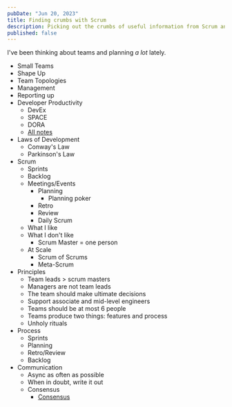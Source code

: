```yaml
---
pubDate: "Jun 20, 2023"
title: Finding crumbs with Scrum
description: Picking out the crumbs of useful information from Scrum and replacing everything else
published: false
---
```


I've been thinking about teams and planning _a lot_ lately.

- Small Teams
- Shape Up
- Team Topologies
- Management
- Reporting up
- Developer Productivity
  - DevEx
  - SPACE
  - DORA
  - [All notes](https://newsletter.pragmaticengineer.com/p/developer-productivity-a-new-framework)
- Laws of Development
  - Conway's Law
  - Parkinson's Law
- Scrum
  - Sprints
  - Backlog
  - Meetings/Events
    - Planning
      - Planning poker
    - Retro
    - Review
    - Daily Scrum
  - What I like
  - What I don't like
    - Scrum Master = one person
  - At Scale
    - Scrum of Scrums
    - Meta-Scrum
- Principles
  - Team leads > scrum masters
  - Managers are not team leads
  - The team should make ultimate decisions
  - Support associate and mid-level engineers
  - Teams should be at most 6 people
  - Teams produce two things: features and process
  - Unholy rituals
- Process
  - Sprints
  - Planning
  - Retro/Review
  - Backlog
- Communication
  - Async as often as possible
  - When in doubt, write it out
  - Consensus
    - [Consensus](https://datatracker.ietf.org/doc/html/rfc7282)

